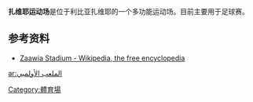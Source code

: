 {{Infobox Stadium
| stadium_name      = 扎维耶运动场
| nickname          = 
| image             = 
| caption           = 
| fullname          = 
| location          = [[扎维耶|扎维耶]], [[利比亚|利比亚]]
| built             = 
| coordinates       = {{coord|32|45|14|N|12|44|21|E|display=it}}
| opened            = 
| renovated         =
| owner             = 
| operator          = 
| surface           = [[草|草]]
| tenants           = 
| seating_capacity  = 14,000
| dimensions        = {{convert|68|m|yd|0}} by {{convert|105|m|yd|0}}
}}

'''扎维耶运动场'''是位于利比亚扎维耶的一个多功能运动场。目前主要用于足球赛。

== 参考资料 ==
*[http://en.wikipedia.org/wiki/Zaawia_Stadium Zaawia Stadium - Wikipedia, the free encyclopedia] {{Wayback|url=http://en.wikipedia.org/wiki/Zaawia_Stadium |date=20120719120033 }}

[[ar:الملعب_الأولمبي|ar:الملعب الأولمبي]]

[[Category:體育場|Category:體育場]]